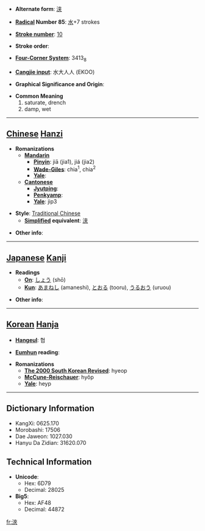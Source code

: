 * '''Alternate form''': [[浃]]

* '''[[Wiktionary:Chinese radical index| Radical]] Number 85''': [[Wiktionary:Chinese radical index 水|水]]+7 strokes

* '''[[Wiktionary:Chinese total strokes index|Stroke number]]''': [[Wiktionary:Chinese total strokes index 10|10]]

* '''Stroke order''': 

* '''[[Wiktionary:Chinese four corner index|Four-Corner System]]''': 3413<sub>8</sub>

* '''[[Wiktionary:Chinese Cangjie index|Cangjie input]]''': 水大人人 (EKOO)

* '''Graphical Significance and Origin''': 

* '''Common Meaning'''
*#saturate, drench
*# damp, wet


----

== [[Chinese]] [[Hanzi]] ==

* '''Romanizations'''
** '''[[Mandarin]]'''
*** '''[[Pinyin]]''': jiā (jia1), jiá (jia2)
*** '''[[Wade-Giles]]''': chia<sup>1</sup>, chia<sup>2</sup>
*** '''[[Yale]]''': 
** '''[[Cantonese]]'''
*** '''[[Jyutping]]''':
*** '''[[Penkyamp]]''': 
*** '''[[Yale]]''': jip3

* '''Style''': [[Traditional Chinese]] 
** '''[[Simplified Chinese|Simplified]] equivalent''': [[浃]]

* '''Other info''': 

----

== [[Japanese]] [[Kanji]] ==

* '''Readings'''
** '''[[On]]''': [[しょう]] (shō)
** '''[[Kun]]''': [[あまねし]] (amaneshi), [[とおる]] (tooru), [[うるおう]] (uruou)

* '''Other info''':  

----

== [[Korean]] [[Hanja]] ==

* '''[[Hangeul]]''': 협

* '''[[Eumhun]] reading''': 

* '''Romanizations'''
** '''[[The 2000 South Korean Revised Romanization|The 2000 South Korean Revised]]''': hyeop
** '''[[McCune-Reischauer]]''': hyŏp
** '''[[Yale]]''': heyp

----

== Dictionary Information ==

* KangXi: 0625.170
* Morobashi: 17506
* Dae Jaweon: 1027.030
* Hanyu Da Zidian: 31620.070

== Technical Information ==

* '''Unicode''':
** Hex: 6D79
** Decimal: 28025
* '''Big5''':
** Hex: AF48
** Decimal: 44872

[[fr:浹]]